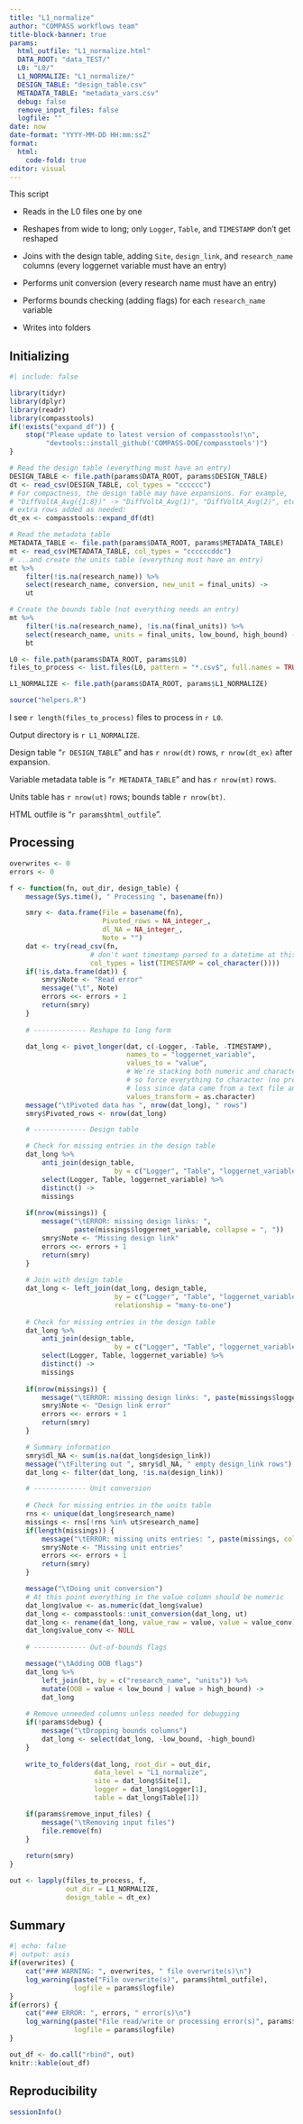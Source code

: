 ```yaml
---
title: "L1_normalize"
author: "COMPASS workflows team"
title-block-banner: true
params:
  html_outfile: "L1_normalize.html"
  DATA_ROOT: "data_TEST/"
  L0: "L0/"
  L1_NORMALIZE: "L1_normalize/"
  DESIGN_TABLE: "design_table.csv"
  METADATA_TABLE: "metadata_vars.csv"
  debug: false
  remove_input_files: false
  logfile: ""
date: now
date-format: "YYYY-MM-DD HH:mm:ssZ"
format: 
  html:
    code-fold: true
editor: visual
---
```


This script

-   Reads in the L0 files one by one

-   Reshapes from wide to long; only `Logger`, `Table`, and `TIMESTAMP` don't get reshaped

-   Joins with the design table, adding `Site`, `design_link`, and `research_name` columns (every loggernet variable must have an entry)

-   Performs unit conversion (every research name must have an entry)

-   Performs bounds checking (adding flags) for each `research_name` variable

-   Writes into <year><month><site> folders

## Initializing

```r
#| include: false

library(tidyr)
library(dplyr)
library(readr)
library(compasstools)
if(!exists("expand_df")) {
    stop("Please update to latest version of compasstools!\n",
         "devtools::install_github('COMPASS-DOE/compasstools')")
}

# Read the design table (everything must have an entry)
DESIGN_TABLE <- file.path(params$DATA_ROOT, params$DESIGN_TABLE)
dt <- read_csv(DESIGN_TABLE, col_types = "cccccc")
# For compactness, the design table may have expansions. For example,
# "DiffVoltA_Avg({1:8})" -> "DiffVoltA_Avg(1)", "DiffVoltA_Avg(2)", etc., with
# extra rows added as needed:
dt_ex <- compasstools::expand_df(dt)

# Read the metadata table
METADATA_TABLE <- file.path(params$DATA_ROOT, params$METADATA_TABLE)
mt <- read_csv(METADATA_TABLE, col_types = "ccccccddc")
# ...and create the units table (everything must have an entry)
mt %>% 
    filter(!is.na(research_name)) %>% 
    select(research_name, conversion, new_unit = final_units) ->
    ut

# Create the bounds table (not everything needs an entry)
mt %>% 
    filter(!is.na(research_name), !is.na(final_units)) %>% 
    select(research_name, units = final_units, low_bound, high_bound) ->
    bt

L0 <- file.path(params$DATA_ROOT, params$L0)
files_to_process <- list.files(L0, pattern = "*.csv$", full.names = TRUE)

L1_NORMALIZE <- file.path(params$DATA_ROOT, params$L1_NORMALIZE)

source("helpers.R")
```

I see `r length(files_to_process)` files to process in `r L0`.

Output directory is `r L1_NORMALIZE`.

Design table "`r DESIGN_TABLE`" and has `r nrow(dt)` rows, `r nrow(dt_ex)` after expansion.

Variable metadata table is "`r METADATA_TABLE`" and has `r nrow(mt)` rows.

Units table has `r nrow(ut)` rows; bounds table `r nrow(bt)`.

HTML outfile is "`r params$html_outfile`".

## Processing

```r
overwrites <- 0
errors <- 0

f <- function(fn, out_dir, design_table) {
    message(Sys.time(), " Processing ", basename(fn))

    smry <- data.frame(File = basename(fn), 
                       Pivoted_rows = NA_integer_,
                       dl_NA = NA_integer_,
                       Note = "")
    dat <- try(read_csv(fn, 
                    # don't want timestamp parsed to a datetime at this point
                    col_types = list(TIMESTAMP = col_character())))
    if(!is.data.frame(dat)) {
        smry$Note <- "Read error" 
        message("\t", Note)
        errors <<- errors + 1
        return(smry)
    }
    
    # ------------- Reshape to long form

    dat_long <- pivot_longer(dat, c(-Logger, -Table, -TIMESTAMP),
                             names_to = "loggernet_variable",
                             values_to = "value",
                             # We're stacking both numeric and character columns, 
                             # so force everything to character (no precision 
                             # loss since data came from a text file anyway)
                             values_transform = as.character)
    message("\tPivoted data has ", nrow(dat_long), " rows")
    smry$Pivoted_rows <- nrow(dat_long)

    # ------------- Design table

    # Check for missing entries in the design table
    dat_long %>% 
        anti_join(design_table,
                          by = c("Logger", "Table", "loggernet_variable")) %>% 
        select(Logger, Table, loggernet_variable) %>% 
        distinct() ->
        missings
    
    if(nrow(missings)) {
        message("\tERROR: missing design links: ", 
                paste(missings$loggernet_variable, collapse = ", "))
        smry$Note <- "Missing design link" 
        errors <<- errors + 1
        return(smry)
    }
    
    # Join with design table
    dat_long <- left_join(dat_long, design_table,
                          by = c("Logger", "Table", "loggernet_variable"),
                          relationship = "many-to-one")
    
    # Check for missing entries in the design table
    dat_long %>% 
        anti_join(design_table,
                          by = c("Logger", "Table", "loggernet_variable")) %>% 
        select(Logger, Table, loggernet_variable) %>% 
        distinct() ->
        missings
    
    if(nrow(missings)) {
        message("\tERROR: missing design links: ", paste(missings$loggernet_variable, collapse = ", "))
        smry$Note <- "Design link error" 
        errors <<- errors + 1
        return(smry)
    }

    # Summary information
    smry$dl_NA <- sum(is.na(dat_long$design_link))
    message("\tFiltering out ", smry$dl_NA, " empty design_link rows")
    dat_long <- filter(dat_long, !is.na(design_link))

    # ------------- Unit conversion
    
    # Check for missing entries in the units table
    rns <- unique(dat_long$research_name)
    missings <- rns[!rns %in% ut$research_name]
    if(length(missings)) {
        message("\tERROR: missing units entries: ", paste(missings, collapse = ", "))
        smry$Note <- "Missing unit entries" 
        errors <<- errors + 1
        return(smry)
    }

    message("\tDoing unit conversion")
    # At this point everything in the value column should be numeric
    dat_long$value <- as.numeric(dat_long$value)
    dat_long <- compasstools::unit_conversion(dat_long, ut)
    dat_long <- rename(dat_long, value_raw = value, value = value_conv)
    dat_long$value_conv <- NULL
    
    # ------------- Out-of-bounds flags

    message("\tAdding OOB flags")
    dat_long %>% 
        left_join(bt, by = c("research_name", "units")) %>% 
        mutate(OOB = value < low_bound | value > high_bound) ->
        dat_long
    
    # Remove unneeded columns unless needed for debugging
    if(!params$debug) {
        message("\tDropping bounds columns")
        dat_long <- select(dat_long, -low_bound, -high_bound)
    }
    
    write_to_folders(dat_long, root_dir = out_dir, 
                     data_level = "L1_normalize",
                     site = dat_long$Site[1], 
                     logger = dat_long$Logger[1],
                     table = dat_long$Table[1])

    if(params$remove_input_files) {
        message("\tRemoving input files")
        file.remove(fn)
    }
    
    return(smry)
}

out <- lapply(files_to_process, f, 
              out_dir = L1_NORMALIZE,
              design_table = dt_ex)
```

## Summary

```r
#| echo: false
#| output: asis
if(overwrites) {
    cat("### WARNING: ", overwrites, " file overwrite(s)\n")
    log_warning(paste("File overwrite(s)", params$html_outfile), 
                logfile = params$logfile)
}
if(errors) {
    cat("### ERROR: ", errors, " error(s)\n")
    log_warning(paste("File read/write or processing error(s)", params$html_outfile), 
                logfile = params$logfile)
}
```

```r
out_df <- do.call("rbind", out)
knitr::kable(out_df)
```

## Reproducibility

```r
sessionInfo()
```
